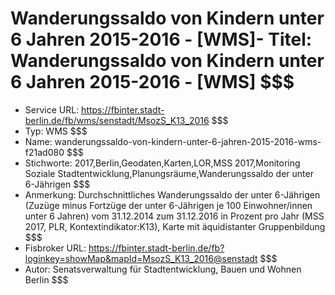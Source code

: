 # Wanderungssaldo von Kindern unter 6 Jahren 2015-2016 - [WMS]- Titel: Wanderungssaldo von Kindern unter 6 Jahren 2015-2016 - [WMS] $$$
- Service URL: https://fbinter.stadt-berlin.de/fb/wms/senstadt/MsozS_K13_2016 $$$
- Typ: WMS $$$
- Name: wanderungssaldo-von-kindern-unter-6-jahren-2015-2016-wms-f21ad080 $$$
- Stichworte: 2017,Berlin,Geodaten,Karten,LOR,MSS 2017,Monitoring Soziale Stadtentwicklung,Planungsräume,Wanderungssaldo der unter 6-Jährigen $$$
- Anmerkung: Durchschnittliches Wanderungssaldo der unter 6-Jährigen (Zuzüge minus Fortzüge der unter 6-Jährigen je 100 Einwohner/innen unter 6 Jahren) vom 31.12.2014 zum 31.12.2016 in Prozent pro Jahr (MSS 2017, PLR, Kontextindikator:K13), Karte mit äquidistanter Gruppenbildung $$$
- Fisbroker URL: https://fbinter.stadt-berlin.de/fb?loginkey=showMap&mapId=MsozS_K13_2016@senstadt $$$
- Autor: Senatsverwaltung für Stadtentwicklung, Bauen und Wohnen Berlin $$$
